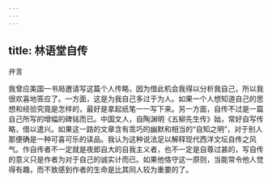 ```yaml
---
---
---
```

title: 林语堂自传
---



弁言


我曾应美国一书局邀请写这篇个人传略，因为借此机会我得以分析我自己，所以我很欢喜地答应了。一方面，这是为我自己多过于为人。如果一个人想知道自己的思想和经验究竟是怎样的，最好是拿起纸笔一一写下来。另一方面，自传不过是一篇自己所写的增幅的碑铭而已。中国文人，自陶渊明《五柳先生传》始，常好自写传略，借以遣兴。如果这一路的文章含有乖巧的幽默和相当的“自知之明”，对于别人那便确是一种可喜可乐的读品。我认为这种说法足以解释现代西洋文坛自传之风气。作自传者不一定就是夜郎自大的自我主义者，也不一定是自尊过甚的，写自传的意义只是作者为对于自己的诚实计而已。如果他恪守这一原则，当能常令他人觉得有趣，而不致感到作者的生命是比其同人较为重要的了。